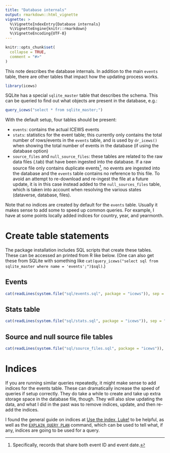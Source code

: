 ```yaml
---
title: "Database internals"
output: rmarkdown::html_vignette
vignette: >
  %\VignetteIndexEntry{Database internals}
  %\VignetteEngine{knitr::rmarkdown}
  %\VignetteEncoding{UTF-8}
---
```


```r
knitr::opts_chunk$set(
  collapse = TRUE,
  comment = "#>"
)
```

This note describes the database internals. In addition to the main `events` table, there are other tables that impact how the updating process works. 

```r
library(icews)
```

SQLite has a special `sqlite_master` table that describes the schema. This can be queried to find out what objects are present in the database, e.g.:

```r
query_icews("select * from sqlite_master;")
```

With the default setup, four tables should be present:

- `events`: contains the actual ICEWS events
- `stats`: statistics for the event table; this currently only contains the total number of rows/events in the `events` table, and is used by `dr_icews()` when showing the total number of events in the database (if using the database option)
- `source_files` and `null_source_files`: these tables are related to the raw data files (.tab) that have been ingested into the database. If a raw source file only contains duplicate events^[Specifically, records that share both event ID and event date.], no events are ingested into the database and the `events` table contains no reference to this file. To avoid an attempt to re-download and re-ingest the file at a future update, it is in this case instead added to the `null_sources_files` table, which is taken into account when resolving the various states (dataverse, database, files).

Note that no indices are created by default for the `events` table. Usually it makes sense to add some to speed up common queries. For example, I have at some points locally added indices for country, year, and yearmonth. 

# Create table statements

The package installation includes SQL scripts that create these tables. These can be accessed an printed from R like below. (One can also get these from SQLite with something like `cat(query_icews("select sql from sqlite_master where name = 'events';")$sql)`.)

## Events

```r
cat(readLines(system.file("sql/events.sql", package = "icews")), sep = "\n")
```

## Stats table

```r
cat(readLines(system.file("sql/stats.sql", package = "icews")), sep = "\n")
```

## Source and null source file tables

```r
cat(readLines(system.file("sql/source_files.sql", package = "icews")), sep = "\n")
```

# Indices

If you are running similar queries repeatedly, it might make sense to add indices for the events table. These can dramatically increase the speed of queries if setup correctly. They do take a while to create and take up extra storage space in the database file, though. They will also slow updating the data, and what I did in the past was to remove indices, update, and then re-add the indices. 

I found the general guide on indices at [Use the index, Luke!](https://use-the-index-luke.com) to be helpful, as well as the [`EXPLAIN QUERY PLAN`](https://www.sqlite.org/eqp.html) command, which can be used to tell what, if any, indices are going to be used for a query. 



